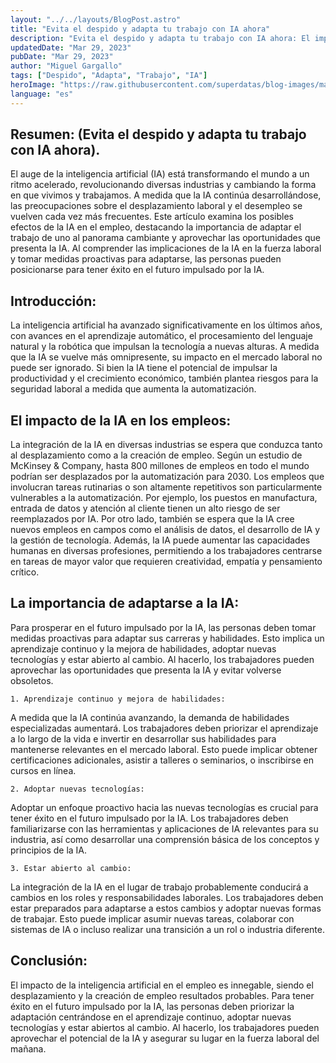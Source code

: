 ```yaml
---
layout: "../../layouts/BlogPost.astro"
title: "Evita el despido y adapta tu trabajo con IA ahora"
description: "Evita el despido y adapta tu trabajo con IA ahora: El impacto de la inteligencia artificial en el empleo y la necesidad de adaptación."
updatedDate: "Mar 29, 2023"
pubDate: "Mar 29, 2023"
author: "Miguel Gargallo"
tags: ["Despido", "Adapta", "Trabajo", "IA"]
heroImage: "https://raw.githubusercontent.com/superdatas/blog-images/main/generic/miguelgargalloblog.png"
language: "es"
---
```


## Resumen: (Evita el despido y adapta tu trabajo con IA ahora).
El auge de la inteligencia artificial (IA) está transformando el mundo a un ritmo acelerado, revolucionando diversas industrias y cambiando la forma en que vivimos y trabajamos. A medida que la IA continúa desarrollándose, las preocupaciones sobre el desplazamiento laboral y el desempleo se vuelven cada vez más frecuentes. Este artículo examina los posibles efectos de la IA en el empleo, destacando la importancia de adaptar el trabajo de uno al panorama cambiante y aprovechar las oportunidades que presenta la IA. Al comprender las implicaciones de la IA en la fuerza laboral y tomar medidas proactivas para adaptarse, las personas pueden posicionarse para tener éxito en el futuro impulsado por la IA.

## Introducción:
La inteligencia artificial ha avanzado significativamente en los últimos años, con avances en el aprendizaje automático, el procesamiento del lenguaje natural y la robótica que impulsan la tecnología a nuevas alturas. A medida que la IA se vuelve más omnipresente, su impacto en el mercado laboral no puede ser ignorado. Si bien la IA tiene el potencial de impulsar la productividad y el crecimiento económico, también plantea riesgos para la seguridad laboral a medida que aumenta la automatización.

## El impacto de la IA en los empleos:
La integración de la IA en diversas industrias se espera que conduzca tanto al desplazamiento como a la creación de empleo. Según un estudio de McKinsey & Company, hasta 800 millones de empleos en todo el mundo podrían ser desplazados por la automatización para 2030. Los empleos que involucran tareas rutinarias o son altamente repetitivos son particularmente vulnerables a la automatización. Por ejemplo, los puestos en manufactura, entrada de datos y atención al cliente tienen un alto riesgo de ser reemplazados por IA.
Por otro lado, también se espera que la IA cree nuevos empleos en campos como el análisis de datos, el desarrollo de IA y la gestión de tecnología. Además, la IA puede aumentar las capacidades humanas en diversas profesiones, permitiendo a los trabajadores centrarse en tareas de mayor valor que requieren creatividad, empatía y pensamiento crítico.

## La importancia de adaptarse a la IA:

Para prosperar en el futuro impulsado por la IA, las personas deben tomar medidas proactivas para adaptar sus carreras y habilidades. Esto implica un aprendizaje continuo y la mejora de habilidades, adoptar nuevas tecnologías y estar abierto al cambio. Al hacerlo, los trabajadores pueden aprovechar las oportunidades que presenta la IA y evitar volverse obsoletos.

    1. Aprendizaje continuo y mejora de habilidades:

A medida que la IA continúa avanzando, la demanda de habilidades especializadas aumentará. Los trabajadores deben priorizar el aprendizaje a lo largo de la vida e invertir en desarrollar sus habilidades para mantenerse relevantes en el mercado laboral. Esto puede implicar obtener certificaciones adicionales, asistir a talleres o seminarios, o inscribirse en cursos en línea.

    2. Adoptar nuevas tecnologías:

Adoptar un enfoque proactivo hacia las nuevas tecnologías es crucial para tener éxito en el futuro impulsado por la IA. Los trabajadores deben familiarizarse con las herramientas y aplicaciones de IA relevantes para su industria, así como desarrollar una comprensión básica de los conceptos y principios de la IA.

    3. Estar abierto al cambio:

La integración de la IA en el lugar de trabajo probablemente conducirá a cambios en los roles y responsabilidades laborales. Los trabajadores deben estar preparados para adaptarse a estos cambios y adoptar nuevas formas de trabajar. Esto puede implicar asumir nuevas tareas, colaborar con sistemas de IA o incluso realizar una transición a un rol o industria diferente.

## Conclusión:
El impacto de la inteligencia artificial en el empleo es innegable, siendo el desplazamiento y la creación de empleo resultados probables. Para tener éxito en el futuro impulsado por la IA, las personas deben priorizar la adaptación centrándose en el aprendizaje continuo, adoptar nuevas tecnologías y estar abiertos al cambio. Al hacerlo, los trabajadores pueden aprovechar el potencial de la IA y asegurar su lugar en la fuerza laboral del mañana.